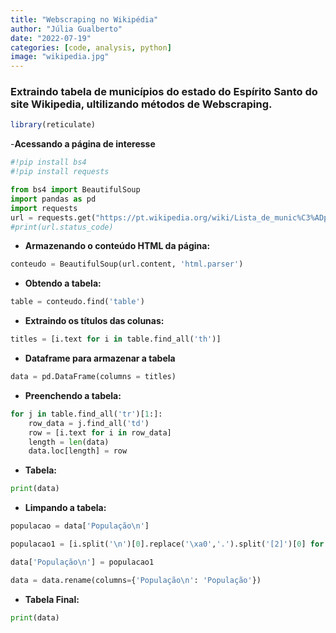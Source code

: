 ```yaml
---
title: "Webscraping no Wikipédia"
author: "Júlia Gualberto"
date: "2022-07-19"
categories: [code, analysis, python]
image: "wikipedia.jpg"
---
```


### Extraindo tabela de municípios do estado do Espírito Santo do site Wikipedia, ultilizando métodos de Webscraping.

```r
library(reticulate)

```

-**Acessando a página de interesse**

```python
#!pip install bs4
#!pip install requests

from bs4 import BeautifulSoup
import pandas as pd
import requests
url = requests.get("https://pt.wikipedia.org/wiki/Lista_de_munic%C3%ADpios_do_Esp%C3%ADrito_Santo_por_popula%C3%A7%C3%A3o")
#print(url.status_code)
```

- **Armazenando o conteúdo HTML da página:**

```python
conteudo = BeautifulSoup(url.content, 'html.parser')
```

- **Obtendo a tabela:**

```python
table = conteudo.find('table')
```

- **Extraindo os títulos das colunas:**

```python
titles = [i.text for i in table.find_all('th')]
```


- **Dataframe para armazenar a tabela**

```python
data = pd.DataFrame(columns = titles)
```

- **Preenchendo a tabela:**

```python
for j in table.find_all('tr')[1:]:
    row_data = j.find_all('td')
    row = [i.text for i in row_data]
    length = len(data)
    data.loc[length] = row
```

- **Tabela:**

```python
print(data)
```


- **Limpando a tabela:**

```python
populacao = data['População\n']

populacao1 = [i.split('\n')[0].replace('\xa0','.').split('[2]')[0] for i in populacao]

data['População\n'] = populacao1

data = data.rename(columns={'População\n': 'População'}) 
```

- **Tabela Final:**

```python
print(data)
```

